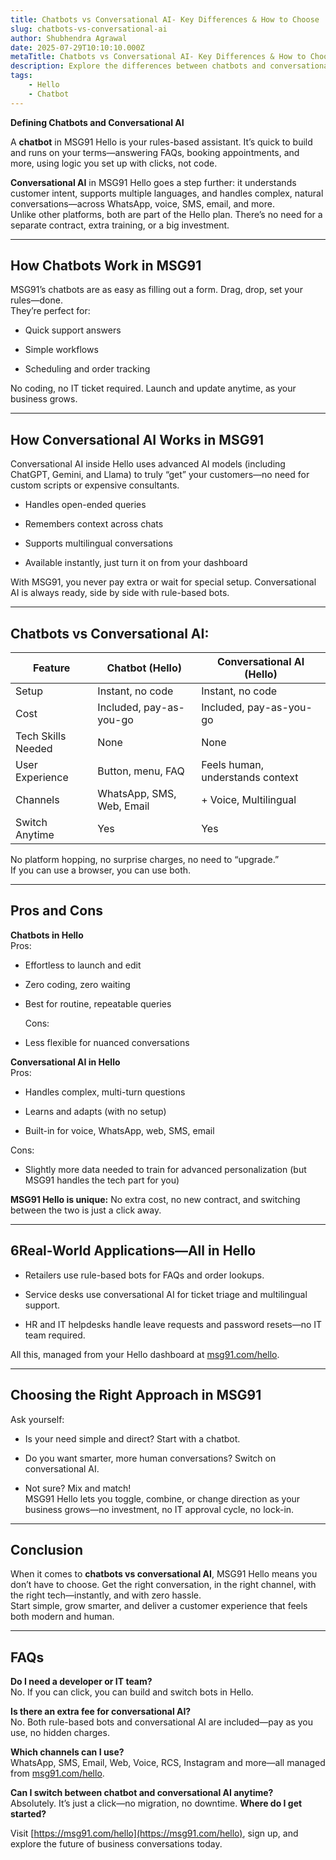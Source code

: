 ```yaml
---
title: Chatbots vs Conversational AI- Key Differences & How to Choose
slug: chatbots-vs-conversational-ai
author: Shubhendra Agrawal
date: 2025-07-29T10:10:10.000Z
metaTitle: Chatbots vs Conversational AI- Key Differences & How to Choose
description: Explore the differences between chatbots and conversational AI—see how MSG91 Hello gives you both, with no extra cost or coding required.
tags:
    - Hello
    - Chatbot
---
```


**Defining Chatbots and Conversational AI**

A **chatbot** in MSG91 Hello is your rules-based assistant. It’s quick to build and runs on your terms—answering FAQs, booking appointments, and more, using logic you set up with clicks, not code.

**Conversational AI** in MSG91 Hello goes a step further: it understands customer intent, supports multiple languages, and handles complex, natural conversations—across WhatsApp, voice, SMS, email, and more.  
 Unlike other platforms, both are part of the Hello plan. There’s no need for a separate contract, extra training, or a big investment.

---

## **How Chatbots Work in MSG91**

MSG91’s chatbots are as easy as filling out a form. Drag, drop, set your rules—done.  
 They’re perfect for:

-   Quick support answers

-   Simple workflows

-   Scheduling and order tracking

No coding, no IT ticket required. Launch and update anytime, as your business grows.

---

## **How Conversational AI Works in MSG91**

Conversational AI inside Hello uses advanced AI models (including ChatGPT, Gemini, and Llama) to truly “get” your customers—no need for custom scripts or expensive consultants.

-   Handles open-ended queries

-   Remembers context across chats

-   Supports multilingual conversations

-   Available instantly, just turn it on from your dashboard

With MSG91, you never pay extra or wait for special setup. Conversational AI is always ready, side by side with rule-based bots.

---

## **Chatbots vs Conversational AI:**

<table class='min-w-full divide-y divide-gray-200 border border-gray-300 rounded-lg overflow-hidden my-6'>
    <thead class='bg-gray-100'>
        <tr>
            <th class='px-4 py-3 text-left text-sm font-semibold text-gray-700'>Feature</th>
            <th class='px-4 py-3 text-left text-sm font-semibold text-gray-700'>Chatbot (Hello)</th>
            <th class='px-4 py-3 text-left text-sm font-semibold text-gray-700'>Conversational AI (Hello)</th>
        </tr>
    </thead>
    <tbody class='bg-white divide-y divide-gray-200'>
        <tr>
            <td class='px-4 py-3 font-medium text-gray-800'>Setup</td>
            <td class='px-4 py-3 text-gray-700'>Instant, no code</td>
            <td class='px-4 py-3 text-gray-700'>Instant, no code</td>
        </tr>
        <tr>
            <td class='px-4 py-3 font-medium text-gray-800'>Cost</td>
            <td class='px-4 py-3 text-gray-700'>Included, pay-as-you-go</td>
            <td class='px-4 py-3 text-gray-700'>Included, pay-as-you-go</td>
        </tr>
        <tr>
            <td class='px-4 py-3 font-medium text-gray-800'>Tech Skills Needed</td>
            <td class='px-4 py-3 text-gray-700'>None</td>
            <td class='px-4 py-3 text-gray-700'>None</td>
        </tr>
        <tr>
            <td class='px-4 py-3 font-medium text-gray-800'>User Experience</td>
            <td class='px-4 py-3 text-gray-700'>Button, menu, FAQ</td>
            <td class='px-4 py-3 text-gray-700'>Feels human, understands context</td>
        </tr>
        <tr>
            <td class='px-4 py-3 font-medium text-gray-800'>Channels</td>
            <td class='px-4 py-3 text-gray-700'>WhatsApp, SMS, Web, Email</td>
            <td class='px-4 py-3 text-gray-700'>+ Voice, Multilingual</td>
        </tr>
        <tr>
            <td class='px-4 py-3 font-medium text-gray-800'>Switch Anytime</td>
            <td class='px-4 py-3 text-gray-700'>Yes</td>
            <td class='px-4 py-3 text-gray-700'>Yes</td>
        </tr>
    </tbody>
</table>

No platform hopping, no surprise charges, no need to “upgrade.”  
 If you can use a browser, you can use both.

---

## **Pros and Cons**

**Chatbots in Hello**  
 Pros:

-   Effortless to launch and edit

-   Zero coding, zero waiting

-   Best for routine, repeatable queries

    Cons:

-   Less flexible for nuanced conversations

**Conversational AI in Hello**  
 Pros:

-   Handles complex, multi-turn questions

-   Learns and adapts (with no setup)

-   Built-in for voice, WhatsApp, web, SMS, email  


Cons:

-   Slightly more data needed to train for advanced personalization (but MSG91 handles the tech part for you)

**MSG91 Hello is unique:** No extra cost, no new contract, and switching between the two is just a click away.

---

## **6Real-World Applications—All in Hello**

-   Retailers use rule-based bots for FAQs and order lookups.

-   Service desks use conversational AI for ticket triage and multilingual support.

-   HR and IT helpdesks handle leave requests and password resets—no IT team required.

All this, managed from your Hello dashboard at [msg91.com/hello](https://msg91.com/hello).

---

## **Choosing the Right Approach in MSG91**

Ask yourself:

-   Is your need simple and direct? Start with a chatbot.

-   Do you want smarter, more human conversations? Switch on conversational AI.

-   Not sure? Mix and match\!  
     MSG91 Hello lets you toggle, combine, or change direction as your business grows—no investment, no IT approval cycle, no lock-in.

---

## **Conclusion**

When it comes to **chatbots vs conversational AI**, MSG91 Hello means you don’t have to choose. Get the right conversation, in the right channel, with the right tech—instantly, and with zero hassle.  
 Start simple, grow smarter, and deliver a customer experience that feels both modern and human.

---

## **FAQs**

**Do I need a developer or IT team?**  
 No. If you can click, you can build and switch bots in Hello.

**Is there an extra fee for conversational AI?**  
 No. Both rule-based bots and conversational AI are included—pay as you use, no hidden charges.

**Which channels can I use?**  
 WhatsApp, SMS, Email, Web, Voice, RCS, Instagram and more—all managed from [msg91.com/hello](https://msg91.com/hello).

**Can I switch between chatbot and conversational AI anytime?**  
 Absolutely. It’s just a click—no migration, no downtime. **Where do I get started?**

Visit [https://msg91.com/hello](https://msg91.com/hello), sign up, and explore the future of business conversations today.
